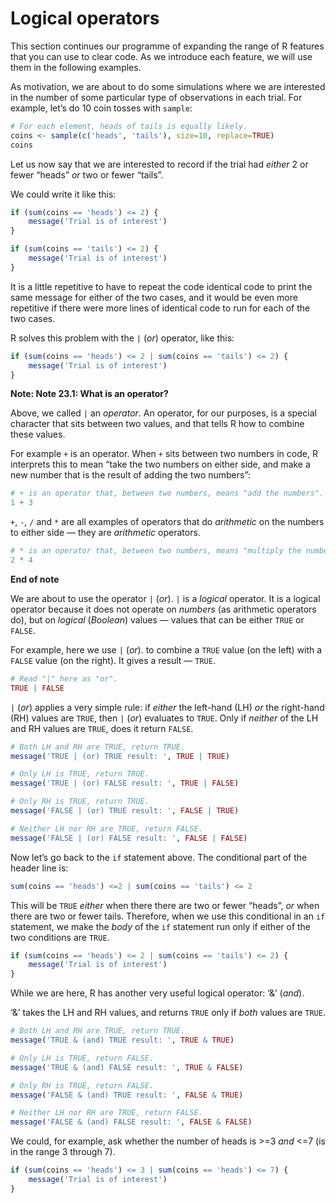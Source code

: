 # Logical operators


This section continues our programme of expanding the range of R
features that you can use to clear code. As we introduce each feature,
we will use them in the following examples.

As motivation, we are about to do some simulations where we are
interested in the number of some particular type of observations in each
trial. For example, let’s do 10 coin tosses with `sample`:

```r
# For each element, heads of tails is equally likely.
coins <- sample(c('heads', 'tails'), size=10, replace=TRUE)
coins
```

Let us now say that we are interested to record if the trial had
*either* 2 or fewer “heads” *or* two or fewer “tails”.

We could write it like this:

```r
if (sum(coins == 'heads') <= 2) {
    message('Trial is of interest')
}
```

```r
if (sum(coins == 'tails') <= 2) {
    message('Trial is of interest')
}
```

It is a little repetitive to have to repeat the code identical code to
print the same message for either of the two cases, and it would be even
more repetitive if there were more lines of identical code to run for
each of the two cases.

R solves this problem with the `|` (*or*) operator, like this:

```r
if (sum(coins == 'heads') <= 2 | sum(coins == 'tails') <= 2) {
    message('Trial is of interest')
}
```

**Note: Note 23.1: What is an operator?**

Above, we called `|` an *operator*. An operator, for our purposes, is a
special character that sits between two values, and that tells R how to
combine these values.

For example `+` is an operator. When `+` sits between two numbers in
code, R interprets this to mean “take the two numbers on either side,
and make a new number that is the result of adding the two numbers”:

```r
# + is an operator that, between two numbers, means "add the numbers".
1 + 3
```

`+`, `-`, `/` and `*` are all examples of operators that do *arithmetic*
on the numbers to either side — they are *arithmetic* operators.

```r
# * is an operator that, between two numbers, means "multiply the numbers".
2 * 4
```

**End of note**



We are about to use the operator `|` (*or*). `|` is a *logical*
operator. It is a logical operator because it does not operate on
*numbers* (as arithmetic operators do), but on *logical* (*Boolean*)
values — values that can be either `TRUE` or `FALSE`.

For example, here we use `|` (*or*). to combine a `TRUE` value (on the
left) with a `FALSE` value (on the right). It gives a result — `TRUE`.

```r
# Read "|" here as "or".
TRUE | FALSE
```

`|` (*or*) applies a very simple rule: if *either* the left-hand (LH)
*or* the right-hand (RH) values are `TRUE`, then `|` (*or*) evaluates to
`TRUE`. Only if *neither* of the LH and RH values are `TRUE`, does it
return `FALSE`.

```r
# Both LH and RH are TRUE, return TRUE.
message('TRUE | (or) TRUE result: ', TRUE | TRUE)
```

```r
# Only LH is TRUE, return TRUE.
message('TRUE | (or) FALSE result: ', TRUE | FALSE)
```

```r
# Only RH is TRUE, return TRUE.
message('FALSE | (or) TRUE result: ', FALSE | TRUE)
```

```r
# Neither LH nor RH are TRUE, return FALSE.
message('FALSE | (or) FALSE result: ', FALSE | FALSE)
```

Now let’s go back to the `if` statement above. The conditional part of
the header line is:

```r
sum(coins == 'heads') <=2 | sum(coins == 'tails') <= 2
```

This will be `TRUE` *either* when there there are two or fewer “heads”,
*or* when there are two or fewer tails. Therefore, when we use this
conditional in an `if` statement, we make the *body* of the `if`
statement run only if either of the two conditions are `TRUE`.

```r
if (sum(coins == 'heads') <= 2 | sum(coins == 'tails') <= 2) {
    message('Trial is of interest')
}
```

While we are here, R has another very useful logical operator: ‘&’
(*and*).

‘&’ takes the LH and RH values, and returns `TRUE` only if *both* values
are `TRUE`.

```r
# Both LH and RH are TRUE, return TRUE.
message('TRUE & (and) TRUE result: ', TRUE & TRUE)
```

```r
# Only LH is TRUE, return FALSE.
message('TRUE & (and) FALSE result: ', TRUE & FALSE)
```

```r
# Only RH is TRUE, return FALSE.
message('FALSE & (and) TRUE result: ', FALSE & TRUE)
```

```r
# Neither LH nor RH are TRUE, return FALSE.
message('FALSE & (and) FALSE result: ', FALSE & FALSE)
```

We could, for example, ask whether the number of heads is \>=3 *and*
\<=7 (is in the range 3 through 7).

```r
if (sum(coins == 'heads') <= 3 | sum(coins == 'heads') <= 7) {
    message('Trial is of interest')
}
```

